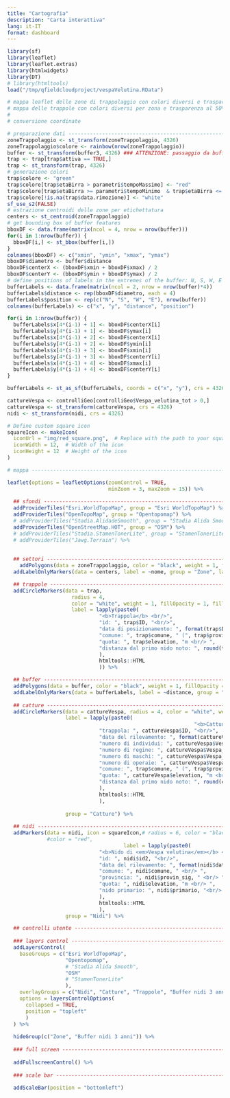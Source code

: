 ```yaml
---
title: "Cartografia"
description: "Carta interattiva"
lang: it-IT
format: dashboard
---
```


```r
library(sf)
library(leaflet)
library(leaflet.extras)
library(htmlwidgets)
library(DT)
# library(htmltools)
load("/tmp/qfieldcloudproject/vespaVelutina.RData")
```

<!-- # Trappole -->

```r

# mappa leaflet delle zone di trappolaggio con colori diversi e trasparenza al 50% su openstreetmap con anche i buffer con visibile solo il bordo
# mappa delle trappole con colori diversi per zona e trasparenza al 50%
# 
# conversione coordinate

# preparazione dati --------------------------------------------------------------
zoneTrappolaggio <- st_transform(zoneTrappolaggio, 4326)
zoneTrappolaggio$colore <- rainbow(nrow(zoneTrappolaggio))
buffer <- st_transform(buffer3, 4326) ### ATTENZIONE: passaggio da buffer a buffer3
trap <- trap[trap$attiva == TRUE,]
trap <- st_transform(trap, 4326)
# generazione colori
trap$colore <- "green"
trap$colore[trap$etaBirra > parametri$tempoMassimo] <- "red"
trap$colore[trap$etaBirra >= parametri$tempoMinimo  & trap$etaBirra <= parametri$tempoMassimo] <- "orange"
trap$colore[!is.na(trap$data.rimozione)] <- "white"  
sf_use_s2(FALSE)
# estrazione centroidi delle zone per etichettatura
centers <- st_centroid(zoneTrappolaggio)
# get bounding box of buffer features
bboxDF <- data.frame(matrix(ncol = 4, nrow = nrow(buffer)))
for(i in 1:nrow(buffer)) {
  bboxDF[i,] <- st_bbox(buffer[i,])
}
colnames(bboxDF) <- c("xmin", "ymin", "xmax", "ymax")
bboxDF$diametro <- buffer$distance
bboxDF$centerX <- (bboxDF$xmin + bboxDF$xmax) / 2
bboxDF$centerY <- (bboxDF$ymin + bboxDF$ymax) / 2
# define positions of labels in the extremes of the buffer: N, S, W, E
bufferLabels <- data.frame(matrix(ncol = 2, nrow = nrow(buffer)*4))
bufferLabels$distance <- rep(bboxDF$diametro, each = 4)
bufferLabels$position <- rep(c("N", "S", "W", "E"), nrow(buffer))
colnames(bufferLabels) <- c("x", "y", "distance", "position")

for(i in 1:nrow(buffer)) {
  bufferLabels$x[4*(i-1) + 1] <- bboxDF$centerX[i]
  bufferLabels$y[4*(i-1) + 1] <- bboxDF$ymax[i]
  bufferLabels$x[4*(i-1) + 2] <- bboxDF$centerX[i]
  bufferLabels$y[4*(i-1) + 2] <- bboxDF$ymin[i]
  bufferLabels$x[4*(i-1) + 3] <- bboxDF$xmin[i]
  bufferLabels$y[4*(i-1) + 3] <- bboxDF$centerY[i]
  bufferLabels$x[4*(i-1) + 4] <- bboxDF$xmax[i]
  bufferLabels$y[4*(i-1) + 4] <- bboxDF$centerY[i]
}

bufferLabels <- st_as_sf(bufferLabels, coords = c("x", "y"), crs = 4326)

cattureVespa <- controlliGeo[controlliGeo$Vespa_velutina_tot > 0,]
cattureVespa <- st_transform(cattureVespa, crs = 4326)
nidi <- st_transform(nidi, crs = 4326)

# Define custom square icon
squareIcon <- makeIcon(
  iconUrl = "img/red_square.png",  # Replace with the path to your square icon image
  iconWidth = 12,  # Width of the icon
  iconHeight = 12  # Height of the icon
)

# mappa ------------------------------------------------------------------------

leaflet(options = leafletOptions(zoomControl = TRUE,
                                 minZoom = 3, maxZoom = 15)) %>%
  
  ## sfondi --------------------------------------------------------------
  addProviderTiles("Esri.WorldTopoMap", group = "Esri WorldTopoMap") %>%
  addProviderTiles("OpenTopoMap", group = "Opentopomap") %>%
  # addProviderTiles("Stadia.AlidadeSmooth", group = "Stadia Alida Smooth") %>%
  addProviderTiles("OpenStreetMap.HOT", group = "OSM") %>%
  # addProviderTiles("Stadia.StamenTonerLite", group = "StamenTonerLite") %>%
  # addProviderTiles("Jawg.Terrain") %>%
  
  
  ## settori --------------------------------------------------------------
    addPolygons(data = zoneTrappolaggio, color = "black", weight = 1, fillOpacity = 0.3, fillColor = rainbow(nrow(zoneTrappolaggio)), group = "Zone") %>%
  addLabelOnlyMarkers(data = centers, label = ~nome, group = "Zone", labelOptions = labelOptions(noHide = TRUE, textOnly = TRUE)) %>%

  ## trappole --------------------------------------------------------------
  addCircleMarkers(data = trap, 
                     radius = 4, 
                     color = "white", weight = 1, fillOpacity = 1, fillColor = "#828282", group = "Trappole",
                     label = lapply(paste0(
                              "<b>Trappola</b> <br/>",
                              "id: ", trap$ID, "<br/>",
                              "data di posizionamento: ", format(trap$Data.posizionamento, "%d/%m/%y"), " <br/> ",
                              "comune: ", trap$comune, " (", trap$provin_sig,") <br/> ",
                              "quota: ", trap$elevation, "m <br/> ",
                              "distanza dal primo nido noto: ", round(trap$distanzaNido), "m <br/> "
                              ),
                              htmltools::HTML
                              )) %>%

  ## buffer --------------------------------------------------------------
  addPolygons(data = buffer, color = "black", weight = 1, fillOpacity = 0, fillColor = "black", group = "Buffer nidi 3 anni") %>%
  addLabelOnlyMarkers(data = bufferLabels, label = ~distance, group = "Buffer nidi 3 anni", labelOptions = labelOptions(noHide = TRUE, textOnly = TRUE)) %>%
  
  ## catture --------------------------------------------------------------
  addCircleMarkers(data = cattureVespa, radius = 4, color = "white", weight = 1, fillOpacity = 1, fillColor = "magenta", 
                   label = lapply(paste0(
                                                             "<b>Cattura di <em>Vespa velutina</em></b> <br/>",
                              "trappola: ", cattureVespa$ID, "<br/>",
                              "data del rilevamento: ", format(cattureVespa$data, "%d/%m/%y"), " <br/> ",
                              "numero di individui: ", cattureVespa$Vespa_velutina_tot, " <br/> ",
                              "numero di regine: ", cattureVespa$Vespa_velutina_regine, " <br/> ",
                              "numero di maschi: ", cattureVespa$Vespa_velutina_maschi, " <br/> ",
                              "numero di operaie: ", cattureVespa$Vespa_velutina_operaie, " <br/> ",
                              "comune: ", trap$comune, " (", trap$provin_sig,") <br/> ",
                              "quota: ", cattureVespa$elevation, "m <br/> ",
                              "distanza dal primo nido noto: ", round(cattureVespa$distanzaNido), "m <br/> "
                              ),
                              htmltools::HTML
                              ),
                   
                   group = "Catture") %>%
  
  ## nidi --------------------------------------------------------------
  addMarkers(data = nidi, icon = squareIcon,# radius = 6, color = "black", weight = 1, fillOpacity = 1,
             #color = "red",
                                      label = lapply(paste0(
                              "<b>Nido di <em>Vespa velutina</em></b> <br/>",
                              "id: ", nidi$id2, "<br/>",
                              "data del rilevamento: ", format(nidi$data_ritro, "%d/%m/%y"), " <br/> ",
                              "comune: ", nidi$comune, " <br/> ",
                              "provincia: ", nidi$provin_sig, " <br/> ",
                              "quota: ", nidi$elevation, "m <br/> ",
                              "nido primario: ", nidi$primario, "<br/> "
                              ),
                              htmltools::HTML
                              ),
                   group = "Nidi") %>%

  ## controlli utente --------------------------------------------------------------
  
  ### layers control --------------------------------------------------------------
  addLayersControl(
    baseGroups = c("Esri WorldTopoMap", 
                   "Opentopomap", 
                   # "Stadia Alida Smooth", 
                   "OSM"
                   # "StamenTonerLite"
                   ),
    overlayGroups = c("Nidi", "Catture", "Trappole", "Buffer nidi 3 anni", "Zone"),
    options = layersControlOptions(
      collapsed = TRUE,
      position = "topleft"
      )
  ) %>%
  
  hideGroup(c("Zone", "Buffer nidi 3 anni")) %>%
  
  ### full screen --------------------------------------------------------------
  
  addFullscreenControl() %>%
  
  ### scale bar --------------------------------------------------------------
  
  addScaleBar(position = "bottomleft")


```

